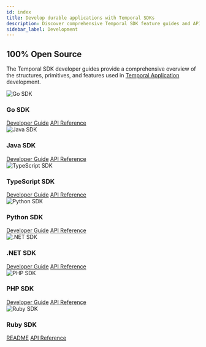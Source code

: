 ```yaml
---
id: index
title: Develop durable applications with Temporal SDKs
description: Discover comprehensive Temporal SDK feature guides and API references. Enhance your Temporal Application development with Go, Java, PHP, Python, TypeScript, and .NET.
sidebar_label: Development
---
```



## 100% Open Source

The Temporal SDK developer guides provide a comprehensive overview of the structures, primitives, and features used in [Temporal Application](/temporal#temporal-application) development.

<div className="sdk-section">
  <div className="sdk-container">
    <div className="sdk-row">
      <div className="sdk-col">
        <img src="/img/golang.svg" alt="Go SDK" className="sdk-logo" />
        <h3>Go SDK</h3>
        <div className="sdk-links">
          <a href="/develop/go">Developer Guide</a>
          <a href="http://t.mp/go-api">API Reference</a>
        </div>
      </div>
      <div className="sdk-col">
        <img src="/img/java.svg" alt="Java SDK" className="sdk-logo" />
        <h3>Java SDK</h3>
        <div className="sdk-links">
          <a href="/develop/java">Developer Guide</a>
          <a href="http://t.mp/java-api">API Reference</a>
        </div>
      </div>
      <div className="sdk-col">
        <img src="/img/typescript.svg" alt="TypeScript SDK" className="sdk-logo" />
        <h3>TypeScript SDK</h3>
        <div className="sdk-links">
          <a href="/develop/typescript">Developer Guide</a>
          <a href="https://typescript.temporal.io">API Reference</a>
        </div>
      </div>
      <div className="sdk-col">
        <img src="/img/python.svg" alt="Python SDK" className="sdk-logo" />
        <h3>Python SDK</h3>
        <div className="sdk-links">
          <a href="/develop/python">Developer Guide</a>
          <a href="https://python.temporal.io">API Reference</a>
        </div>
      </div>
    </div>
    <div className="sdk-row">
      <div className="sdk-col">
        <img src="/img/dotnet.svg" alt=".NET SDK" className="sdk-logo" />
        <h3>.NET SDK</h3>
        <div className="sdk-links">
          <a href="/develop/dotnet">Developer Guide</a>
          <a href="https://dotnet.temporal.io/">API Reference</a>
        </div>
      </div>
      <div className="sdk-col">
        <img src="/img/php.svg" alt="PHP SDK" className="sdk-logo" />
        <h3>PHP SDK</h3>
        <div className="sdk-links">
          <a href="/develop/php">Developer Guide</a>
          <a href="https://php.temporal.io/namespaces/temporal.html">API Reference</a>
        </div>
      </div>
      <div className="sdk-col">
        <img src="/img/ruby.svg" alt="Ruby SDK" className="sdk-logo" />
        <h3>Ruby SDK</h3>
        <div className="sdk-links">
          <a href="https://github.com/temporalio/sdk-ruby#readme">README</a>
          <a href="https://www.rubydoc.info/gems/temporalio">API Reference</a>
        </div>
      </div>
    </div>
  </div>
</div>

<style>
{`
  .sdk-section {
    margin: 2rem 0;
  }

  .sdk-container {
    max-width: 1200px;
    margin: 0 auto;
  }

  .sdk-row {
    display: flex;
    justify-content: space-between;
    gap: 1.5rem;
    margin-bottom: 1.5rem;
  }

  .sdk-col {
    flex: 1;
    padding: 1.5rem;
    background: var(--ifm-background-surface-color);
    border: 1px solid var(--ifm-color-emphasis-300);
    border-radius: 8px;
    box-shadow: 0 1px 2px rgba(0, 0, 0, 0.05);
    display: flex;
    flex-direction: column;
    align-items: center;
    text-align: center;
  }

  .sdk-logo {
    width: 40px;
    height: 40px;
    margin-bottom: 1rem;
    opacity: 0.9;
  }

  [data-theme='dark'] .sdk-col {
    background: var(--ifm-color-emphasis-100);
    border-color: var(--ifm-color-emphasis-200);
  }

  .sdk-col:hover {
    border-color: var(--ifm-color-primary);
    box-shadow: 0 2px 4px rgba(0, 0, 0, 0.1);
  }

  [data-theme='dark'] .sdk-col:hover {
    box-shadow: 0 2px 4px rgba(0, 0, 0, 0.2);
  }

  .sdk-col h3 {
    margin-bottom: 0.75rem;
    font-size: 1.2rem;
    color: var(--ifm-color-emphasis-900);
  }

  .sdk-links {
    font-size: 0.95rem;
    display: flex;
    gap: 0.75rem;
    align-items: center;
  }

  .sdk-links a {
    color: var(--ifm-color-primary);
    text-decoration: none;
    padding: 0.25rem 0;
    position: relative;
  }

  .sdk-links a:hover {
    color: var(--ifm-color-primary-darker);
  }

  [data-theme='dark'] .sdk-links a {
    color: #B4A5FF;
  }

  [data-theme='dark'] .sdk-links a:hover {
    color: #CAC0FF;
  }

  @media (max-width: 996px) {
    .sdk-row {
      flex-direction: column;
      gap: 1rem;
    }

    .sdk-col {
      margin: 0;
    }
  }
`}
</style>
